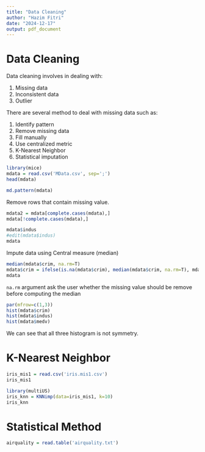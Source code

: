 ```yaml
---
title: "Data Cleaning"
author: "Hazim Fitri"
date: "2024-12-17"
output: pdf_document
---
```


# Data Cleaning

Data cleaning involves in dealing with:

1.  Missing data
2.  Inconsistent data
3.  Outlier

There are several method to deal with missing data such as:

1.  Identify pattern
2.  Remove missing data
3.  Fill manually
4.  Use centralized metric
5.  K-Nearest Neighbor
6.  Statistical imputation

```r
library(mice)
mdata = read.csv('MData.csv', sep=';')
head(mdata)
```

```r
md.pattern(mdata)
```

Remove rows that contain missing value.

```r
mdata2 = mdata[complete.cases(mdata),]
mdata[!complete.cases(mdata),]
```

```r
mdata$indus
#edit(mdata$indus)
mdata
```

Impute data using Central measure (median)

```r
median(mdata$crim, na.rm=T)
mdata$crim = ifelse(is.na(mdata$crim), median(mdata$crim, na.rm=T), mdata$crim)
mdata
```

`na.rm` argument ask the user whether the missing value should be remove before computing the median

```r
par(mfrow=c(1,3))
hist(mdata$crim)
hist(mdata$indus)
hist(mdata$medv)
```

We can see that all three histogram is not symmetry.

# K-Nearest Neighbor

```r
iris_mis1 = read.csv('iris.mis1.csv')
iris_mis1
```

```r
library(multiUS)
iris_knn = KNNimp(data=iris_mis1, k=10)
iris_knn
```

# Statistical Method

```r
airquality = read.table('airquality.txt')

```
